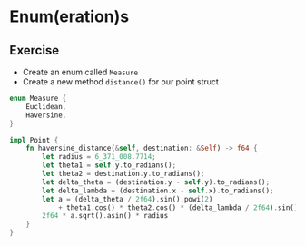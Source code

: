 # Enum(eration)s


## Exercise

- Create an enum called `Measure`
- Create a new method `distance()` for our point struct

```rust
enum Measure {
    Euclidean,
    Haversine,
}

impl Point {
    fn haversine_distance(&self, destination: &Self) -> f64 {
        let radius = 6_371_008.7714;
        let theta1 = self.y.to_radians();
        let theta2 = destination.y.to_radians();
        let delta_theta = (destination.y - self.y).to_radians();
        let delta_lambda = (destination.x - self.x).to_radians();
        let a = (delta_theta / 2f64).sin().powi(2)
            + theta1.cos() * theta2.cos() * (delta_lambda / 2f64).sin().powi(2);
        2f64 * a.sqrt().asin() * radius
    }
}
```
